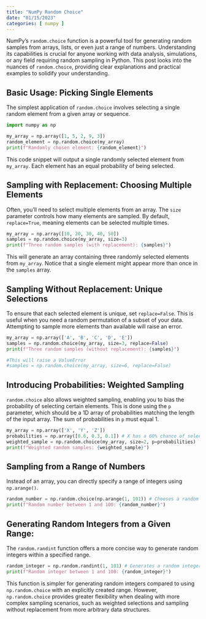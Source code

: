 ```yaml
---
title: "NumPy Random Choice"
date: "01/15/2023"
categories: [ numpy ]
---
```



NumPy's `random.choice` function is a powerful tool for generating random samples from arrays, lists, or even just a range of numbers.  Understanding its capabilities is crucial for anyone working with data analysis, simulations, or any field requiring random sampling in Python. This post looks into the nuances of `random.choice`, providing clear explanations and practical examples to solidify your understanding.


## Basic Usage: Picking Single Elements

The simplest application of `random.choice` involves selecting a single random element from a given array or sequence.

```python
import numpy as np

my_array = np.array([1, 5, 2, 9, 3])
random_element = np.random.choice(my_array)
print(f"Randomly chosen element: {random_element}") 
```

This code snippet will output a single randomly selected element from `my_array`.  Each element has an equal probability of being selected.


## Sampling with Replacement: Choosing Multiple Elements

Often, you'll need to select multiple elements from an array.  The `size` parameter controls how many elements are sampled.  By default, `replace=True`, meaning elements can be selected multiple times.

```python
my_array = np.array([10, 20, 30, 40, 50])
samples = np.random.choice(my_array, size=3)
print(f"Three random samples (with replacement): {samples}")
```

This will generate an array containing three randomly selected elements from `my_array`.  Notice that a single element might appear more than once in the `samples` array.


## Sampling Without Replacement: Unique Selections

To ensure that each selected element is unique, set `replace=False`.  This is useful when you need a random permutation of a subset of your data.  Attempting to sample more elements than available will raise an error.

```python
my_array = np.array(['A', 'B', 'C', 'D', 'E'])
samples = np.random.choice(my_array, size=3, replace=False)
print(f"Three random samples (without replacement): {samples}")

#This will raise a ValueError
#samples = np.random.choice(my_array, size=6, replace=False) 
```


##  Introducing Probabilities: Weighted Sampling

`random.choice` also allows weighted sampling, enabling you to bias the probability of selecting certain elements.  This is done using the `p` parameter, which should be a 1D array of probabilities matching the length of the input array. The sum of probabilities in `p` must equal 1.

```python
my_array = np.array(['X', 'Y', 'Z'])
probabilities = np.array([0.6, 0.3, 0.1]) # X has a 60% chance of selection, Y 30%, Z 10%
weighted_sample = np.random.choice(my_array, size=2, p=probabilities)
print(f"Weighted random samples: {weighted_sample}")
```


## Sampling from a Range of Numbers

Instead of an array, you can directly specify a range of integers using `np.arange()`.

```python
random_number = np.random.choice(np.arange(1, 101)) # Chooses a random integer between 1 and 100 (inclusive).
print(f"Random number between 1 and 100: {random_number}")
```


## Generating Random Integers from a Given Range:

The `random.randint` function offers a more concise way to generate random integers within a specified range.

```python
random_integer = np.random.randint(1, 101) # Generates a random integer between 1 and 100 (inclusive).
print(f"Random integer between 1 and 100: {random_integer}")

```

This function is simpler for generating random integers compared to using `np.random.choice` with an explicitly created range.  However, `np.random.choice` provides greater flexibility when dealing with more complex sampling scenarios, such as weighted selections and sampling without replacement from more arbitrary data structures.

